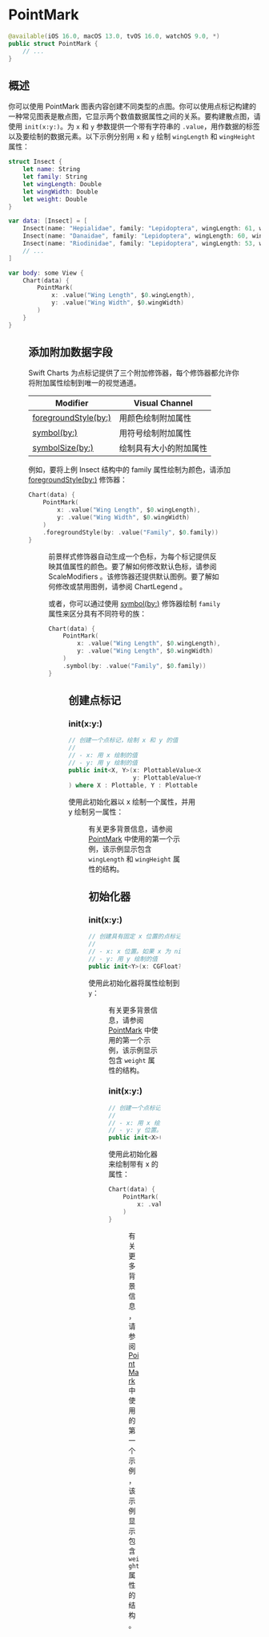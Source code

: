 # PointMark

<ToBePolishedAfterTranslation />

<OriginalSource
  title="PointMark"
  url="https://developer.apple.com/documentation/charts/pointmark"
  summary="使用点表示数据的图表内容"
/>

```swift
@available(iOS 16.0, macOS 13.0, tvOS 16.0, watchOS 9.0, *)
public struct PointMark {
    // ...
}
```

## 概述

你可以使用 PointMark 图表内容创建不同类型的点图。你可以使用点标记构建的一种常见图表是散点图，它显示两个数值数据属性之间的关系。要构建散点图，请使用 `init(x:y:)`。为 `x` 和 `y` 参数提供一个带有字符串的 `.value`，用作数据的标签以及要绘制的数据元素。以下示例分别用 `x` 和 `y` 绘制 `wingLength` 和 `wingHeight` 属性：

```swift
struct Insect {
    let name: String
    let family: String
    let wingLength: Double
    let wingWidth: Double
    let weight: Double
}

var data: [Insect] = [
    Insect(name: "Hepialidae", family: "Lepidoptera", wingLength: 61, wingWidth: 52, weight: 22),
    Insect(name: "Danaidae", family: "Lepidoptera", wingLength: 60, wingWidth: 48, weight: 24),
    Insect(name: "Riodinidae", family: "Lepidoptera", wingLength: 53, wingWidth: 43, weight: 18),
    // ...
]

var body: some View {
    Chart(data) {
        PointMark(
            x: .value("Wing Length", $0.wingLength),
            y: .value("Wing Width", $0.wingWidth)
        )
    }
}
```

<Figure src={require("./image_1.png")} size={420} />

## 添加附加数据字段

Swift Charts 为点标记提供了三个附加修饰器，每个修饰器都允许你将附加属性绘制到唯一的视觉通道。

<TableWrapper >

| Modifier                                                                                                     | Visual Channel         |
| ------------------------------------------------------------------------------------------------------------ | ---------------------- |
| [foregroundStyle(by:)](<https://developer.apple.com/documentation/charts/chartcontent/foregroundstyle(by:)>) | 用颜色绘制附加属性     |
| [symbol(by:)](<https://developer.apple.com/documentation/charts/chartcontent/symbol(by:)>)                   | 用符号绘制附加属性     |
| [symbolSize(by:)](<https://developer.apple.com/documentation/charts/chartcontent/symbolsize(by:)>)           | 绘制具有大小的附加属性 |

</TableWrapper>

例如，要将上例 Insect 结构中的 family 属性绘制为颜色，请添加 [foregroundStyle(by:)](<https://developer.apple.com/documentation/charts/chartcontent/foregroundstyle(by:)>) 修饰器：

```swift
Chart(data) {
    PointMark(
        x: .value("Wing Length", $0.wingLength),
        y: .value("Wing Width", $0.wingWidth)
    )
    .foregroundStyle(by: .value("Family", $0.family))
}
```

<Figure src={require("./image_2.png")} size={420} />

前景样式修饰器自动生成一个色标，为每个标记提供反映其值属性的颜色。要了解如何修改默认色标，请参阅 ScaleModifiers 。该修饰器还提供默认图例。要了解如何修改或禁用图例，请参阅 ChartLegend 。

或者，你可以通过使用 [symbol(by:)](<https://developer.apple.com/documentation/charts/chartcontent/symbol(by:)>) 修饰器绘制 `family` 属性来区分具有不同符号的族：

```swift
Chart(data) {
    PointMark(
        x: .value("Wing Length", $0.wingLength),
        y: .value("Wing Length", $0.wingWidth)
    )
    .symbol(by: .value("Family", $0.family))
}
```

<Figure src={require("./image_3.png")} size={420} />

## 创建点标记

### init(x:y:)

```swift
// 创建一个点标记，绘制 x 和 y 的值
//
// - x: 用 x 绘制的值
// - y: 用 y 绘制的值
public init<X, Y>(x: PlottableValue<X>,
                  y: PlottableValue<Y>
) where X : Plottable, Y : Plottable
```

使用此初始化器以 x 绘制一个属性，并用 y 绘制另一属性：

<Figure src={require("./image_4.png")} size={420} />

有关更多背景信息，请参阅 [PointMark](https://developer.apple.com/documentation/charts/pointmark) 中使用的第一个示例，该示例显示包含 `wingLength` 和 `wingHeight` 属性的结构。

## 初始化器

### init(x:y:)

```swift
// 创建具有固定 x 位置的点标记并使用 y 绘制值
//
// - x: x 位置。如果 x 为 nil ，则该栏将默认水平居中
// - y: 用 y 绘制的值
public init<Y>(x: CGFloat? = nil, y: PlottableValue<Y>) where Y : Plottable
```

使用此初始化器将属性绘制到 `y`：

<Figure src={require("./image_5.png")} size={120} />

有关更多背景信息，请参阅 [PointMark](https://developer.apple.com/documentation/charts/pointmark) 中使用的第一个示例，该示例显示包含 `weight` 属性的结构。

### init(x:y:)

```swift
// 创建一个点标记，在固定 y 位置的 x 上绘制值
//
// - x: 用 x 绘制的值
// - y: y 位置。如果 y 为 nil ，则默认情况下该栏将垂直居中
public init<X>(x: PlottableValue<X>, y: CGFloat? = nil) where X : Plottable
```

使用此初始化器来绘制带有 x 的属性：

```swift
Chart(data) {
    PointMark(
        x: .value("Weight", $0.weight)
    )
}
```

<Figure src={require("./image_6.png")} size={420} />

有关更多背景信息，请参阅 [PointMark](https://developer.apple.com/documentation/charts/pointmark) 中使用的第一个示例，该示例显示包含 `weight` 属性的结构。
